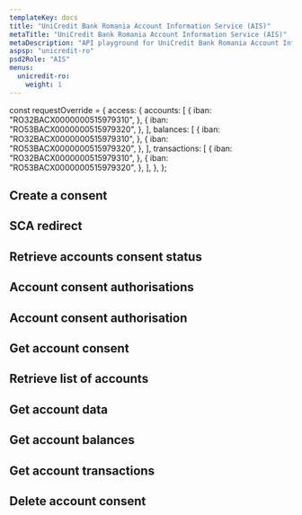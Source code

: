 ```yaml
---
templateKey: docs
title: "UniCredit Bank Romania Account Information Service (AIS)"
metaTitle: "UniCredit Bank Romania Account Information Service (AIS)"
metaDescription: "API playground for UniCredit Bank Romania Account Information Service (AIS)"
aspsp: "unicredit-ro"
psd2Role: "AIS"
menus:
  unicredit-ro:
    weight: 1
---
```


const requestOverride = {
  access: {
    accounts: [
      {
        iban: "RO32BACX0000000515979310",
      },
      {
        iban: "RO53BACX0000000515979320",
      },
    ],
    balances: [
      {
        iban: "RO32BACX0000000515979310",
      },
      {
        iban: "RO53BACX0000000515979320",
      },
    ],
    transactions: [
      {
        iban: "RO32BACX0000000515979310",
      },
      {
        iban: "RO53BACX0000000515979320",
      },
    ],
  },
};

  <step>

## Create a consent

  <StepCreateAccountConsent requestOverride={requestOverride} />
  </step>
  <step>

  ## SCA redirect

  <SCAStep/>
  </step>
  <step>

## Retrieve accounts consent status

  <AccountConsentStatus/>
  </step>
  <step>

## Account consent authorisations

  <StepAccountConsentAuthorisations/>
  </step>
  <step>

## Account consent authorisation

  <StepAccountConsentAuthorisation/>
  </step>
  <step>

## Get account consent

  <StepGetAccountConsent/>
  </step>
  <step>

## Retrieve list of accounts

  <StepAccounts/>
  </step>
  <step>

## Get account data

  <StepAccount/>
  </step>
  <step>

## Get account balances

  <StepBalances/>
  </step>
  <step>

## Get account transactions

  <StepTransactions/>
  </step>
  <step>

## Delete account consent

  <DeleteAccountConsent/>
  </step>
